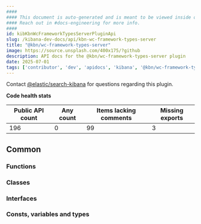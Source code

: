 ```yaml
---
####
#### This document is auto-generated and is meant to be viewed inside our experimental, new docs system.
#### Reach out in #docs-engineering for more info.
####
id: kibKbnWcFrameworkTypesServerPluginApi
slug: /kibana-dev-docs/api/kbn-wc-framework-types-server
title: "@kbn/wc-framework-types-server"
image: https://source.unsplash.com/400x175/?github
description: API docs for the @kbn/wc-framework-types-server plugin
date: 2025-07-01
tags: ['contributor', 'dev', 'apidocs', 'kibana', '@kbn/wc-framework-types-server']
---
```




Contact [@elastic/search-kibana](https://github.com/orgs/elastic/teams/search-kibana) for questions regarding this plugin.

**Code health stats**

| Public API count  | Any count | Items lacking comments | Missing exports |
|-------------------|-----------|------------------------|-----------------|
| 196 | 0 | 99 | 3 |

## Common

### Functions
<DocDefinitionList data={kbnWcFrameworkTypesServerObj.common.functions}/>

### Classes
<DocDefinitionList data={kbnWcFrameworkTypesServerObj.common.classes}/>

### Interfaces
<DocDefinitionList data={kbnWcFrameworkTypesServerObj.common.interfaces}/>

### Consts, variables and types
<DocDefinitionList data={kbnWcFrameworkTypesServerObj.common.misc}/>

